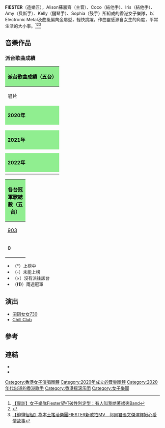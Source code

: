 {{藝人
| 姓名 = FIESTER
| 類型 = 樂隊
| 音樂類型 = [[重金屬音樂|重金屬]]、[[電子音樂|電子]]
| 職業 = 樂隊
| 語言 = [[粵語|粵語]]、[[英語|英語]]
| 出道地點 = {{HKG}}
| 出道日期 = {{start date and age|2014}}
| 活躍年代 = 2014年至今
| 代表作 = 
| 唱片公司 = [[創意搖籃有限公司|Cradle Creative]]
| 經紀公司 = 
| 現任成員 = {{plainlist|
*Alison蘇嘉齊 — 主音
*Coco — 結他手
*Iris —結他手
*Amy — 低音結他手
*Sophia — 鼓手
*Kelly—鍵盤手
}}
}}
'''FIESTER'''（造樂匠），Alison蘇嘉齊（主音）、Coco（結他手）、Iris（結他手）、Amy（貝斯手）、Kelly（鍵琴手）、Sophia（鼓手）所組成的香港女子樂隊，以Electronic Metal及曲風偏向金屬型，輕快跳躍。作曲靈感源自女生的角度，平常生活的大小事。<ref>[https://www.hk01.com/眾樂迷/484185/    【專訪】女子樂隊Fiester望打破性別定型：有人叫我哋著裙夾Band]</ref><ref>{{Cite web |url=https://blow.streetvoice.com/21534/ |title=香港女團 Fiester 首支 MV〈殘酷．時光〉推翻樂團界男性主導標籤 |access-date=2021-02-28 |archive-date=2021-01-24 |archive-url=https://web.archive.org/web/20210124161621/https://blow.streetvoice.com/21534/ |dead-url=no }}</ref><ref>[https://topick.hket.com/article/2710646/   【徘徘徊徊】為本土搖滾樂團FIESTER新歌拍MV　郭爾君張文傑演繹揪心愛情故事]</ref>

==音樂作品==
===派台歌曲成績===
{| class="wikitable" cellpadding="1"
|-
! style="background:LightGreen ; color:black" colspan="8" | '''派台歌曲成績（五台）'''
|-
| width="160"| 唱片 || width="160"| 歌曲 || width="50"| [[903專業推介|903]] || width="50"| [[歷年中文歌曲龍虎榜冠軍歌曲|RTHK]] || width="50"| [[新城勁爆流行榜|997]] || width="50"| [[勁歌金榜|TVB]] || width="50"| [[Chill_Club_推介#Chill_Club_推介榜|ViuTV]] || colspan=2 width="250"| 備註
|-
! style="background:LightGreen ; color:black" colspan="8" | '''2020年'''
|-
|  || 秋去冬來 || 8 || 19 || 20 || × || - || 
|-
|  || 徘徘徊徊 || - || - || - || × || - || 
|-
|  || 燦爛一次 || 15 || 6 || - || × || - || 
|-
! style="background:LightGreen ; color:black" colspan="8" | '''2021年'''
|-
|  || Before We Fade Away || 11 || - || - || × || - || 另派'''TonYnot Remix'''版本
|-
|  || 形意標籤 || - || 9 || - || × || - || 
|-
! style="background:LightGreen ; color:black" colspan="8" | '''2022年'''
|-
|  || VARIOUS || - || - || - || × || - || 
|}
{| class="wikitable" cellpadding="1"
|-
! style="background:LightGreen ; color:black" colspan="8" | '''各台冠軍歌總數（五台）'''
|-
| width="50"| [[903專業推介|903]] || width="50"| [[歷年中文歌曲龍虎榜冠軍歌曲|RTHK]] || width="50"| [[新城勁爆流行榜|997]] || width="50"| [[勁歌金榜|TVB]] || width="50"| [[Chill_Club_推介#Chill_Club_推介榜|ViuTV]] || width="260"| 備註
|-
| '''0''' || '''0''' || '''0''' || '''0''' || '''0''' || '''五台冠軍歌總數：0'''
|}
*（*）上榜中
*（-）未能上榜
*（×）沒有派往該台
*（'''(1)'''）兩週冠軍

==演出==
*[[囝囝女女730|囝囝女女730]]
*[[Chill_Club|Chill Club]]

==參考==
{{reflist}}
==連結==
*{{facebook|fiester6}}
*{{instagram|fiester6hk}}
[[Category:香港女子演唱團體|Category:香港女子演唱團體]]
[[Category:2020年成立的音樂團體|Category:2020年成立的音樂團體]]
[[Category:2020年代出道的香港歌手|Category:2020年代出道的香港歌手]]
[[Category:香港摇滚乐团|Category:香港摇滚乐团]]
[[Category:女子樂團|Category:女子樂團]]
